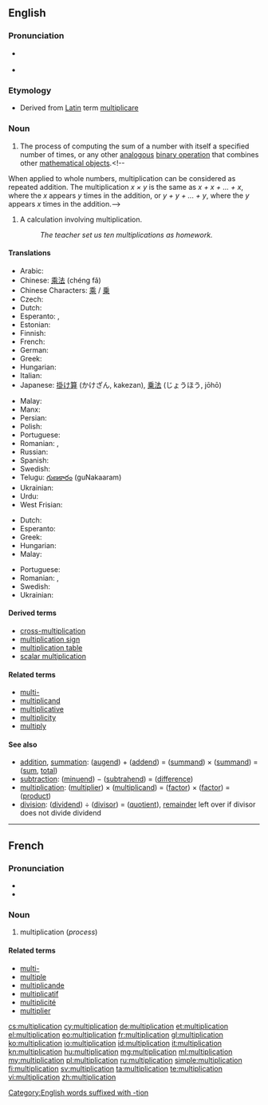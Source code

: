 ==English==
{{wikipedia}}

===Pronunciation===
* {{a|US}} {{IPA|/ˌmʌltəplɪˈkeɪʃən/|[ˌmʌltɪ̈plɪˈkʰeɪ̯ʃ(ɪ̈)n]}}
* {{rhymes|eɪʃən}}

===Etymology===
* Derived from [[Latin]] term [[multiplicare]]

===Noun===
{{en-noun|~}}

# {{context|uncountable|mathematics|lang=en}} The process of computing the sum of a number with itself a specified number of times, or any other [[analogous]] [[binary operation]] that combines other [[mathematical object]]s.<!--
When applied to whole numbers, multiplication can be considered as repeated addition.  The multiplication  ''x &times; y''  is the same as  ''x + x + ... + x'',  where the  ''x''  appears  ''y'' times in the addition, or  ''y + y + ... + y'',  where the  ''y''  appears  ''x''  times in the addition.-->
# {{context|countable|lang=en}} A calculation involving multiplication.
#: ''The teacher set us ten multiplications as homework.''

====Translations====
{{trans-top|process}}
* Arabic: {{t|ar|ضرب}}
* Chinese: [[乘法]] (chéng fǎ)
* Chinese Characters: [[乘]] / [[乗]]
* Czech: {{t|cs|násobení|n}}
* Dutch: {{t+|nl|vermenigvuldigen|n}}
* Esperanto: {{t|eo|multiplikado}}, {{t|eo|multipliko}}
* Estonian: {{t|et|korrutamine}}
* Finnish: {{t+|fi|kertolasku}}
* French: {{t+|fr|multiplication|f}}
* German: {{t+|de|Multiplikation|f}}
* Greek: {{t+|el|πολλαπλασιασμός|m|tr=pollaplasiasmós}}
* Hungarian: {{t+|hu|szorzás}}
* Italian: {{t+|it|moltiplicazione|f}}
* Japanese: [[掛け算]] (かけざん, kakezan), [[乗法]] (じょうほう, jōhō)
{{trans-mid}}
* Malay: {{t|ms|pendaraban}}
* Manx: {{t|gv|yl-raghey|m}}
* Persian: {{t+|fa|ضرب}}
* Polish: {{t+|pl|mnożenie|n}}
* Portuguese: {{t+|pt|multiplicação|f}}
* Romanian: {{t|ro|multiplicare|f}}, {{t+|ro|înmulțire}}
* Russian: {{t+|ru|умножение|n|tr=umnožénije}}
* Spanish: {{t+|es|multiplicación|f}}
* Swedish: {{t+|sv|multiplikation|c}}
* Telugu: [[గుణకారం]] (guNakaaram)
* Ukrainian: {{t|uk|множення|n|tr=mnóžennja|sc=Cyrl}}
* Urdu: {{t|ur|ضرب}}
* West Frisian: {{t|fy|fermannichfâldiging}}
{{trans-bottom}}

{{trans-top|calculation}}
* Dutch: {{t+|nl|vermenigvuldiging|f}}
* Esperanto: {{t|eo|multipliko}}
* Greek: {{t+|el|πολλαπλασιασμός|m|tr=pollaplasiasmós}}
* Hungarian: {{t+|hu|szorzás}}
* Malay: {{t|ms|pendaraban}}
{{trans-mid}}
* Portuguese: {{t+|pt|multiplicação|f}}
* Romanian: {{t+|ro|înmulțire|f}}, {{t|ro|multiplicare|f}}
* Swedish: {{t+|sv|multiplikation|c}}
* Ukrainian: {{t|uk|множення|n|tr=mnóžennja|sc=Cyrl}}
{{trans-bottom}}

====Derived terms====
* [[cross-multiplication]]
* [[multiplication sign]]
* [[multiplication table]]
* [[scalar multiplication]]

====Related terms====
* [[multi-]]
* [[multiplicand]]
* [[multiplicative]]
* [[multiplicity]]
* [[multiply]]

====See also====
* [[addition]], [[summation]]: ([[augend]]) + ([[addend]]) = ([[summand]]) × ([[summand]]) = ([[sum]], [[total]])
* [[subtraction]]: ([[minuend]]) − ([[subtrahend]]) = ([[difference]])
* [[multiplication]]: ([[multiplier]]) × ([[multiplicand]]) = ([[factor]]) × ([[factor]]) = ([[product]])
* [[division]]: ([[dividend]]) ÷ ([[divisor]]) = ([[quotient]]), [[remainder]] left over if divisor does not divide dividend

[[Category:English words suffixed with -tion]]

----

==French==

===Pronunciation===
* {{IPA|lang=fr|/myl.ti.pli.ka.sjɔ̃/}}
* {{audio|Fr-multiplication-fr FR-Paris.ogg|Audio (Paris)}}

===Noun===
{{fr-noun|f}}

# multiplication (''process'')

====Related terms====
* [[multi-#French|multi-]]
* [[multiple]]
* [[multiplicande]]
* [[multiplicatif]]
* [[multiplicité]]
* [[multiplier]]

[[cs:multiplication]]
[[cy:multiplication]]
[[de:multiplication]]
[[et:multiplication]]
[[el:multiplication]]
[[eo:multiplication]]
[[fr:multiplication]]
[[gl:multiplication]]
[[ko:multiplication]]
[[io:multiplication]]
[[id:multiplication]]
[[it:multiplication]]
[[kn:multiplication]]
[[hu:multiplication]]
[[mg:multiplication]]
[[ml:multiplication]]
[[my:multiplication]]
[[pl:multiplication]]
[[ru:multiplication]]
[[simple:multiplication]]
[[fi:multiplication]]
[[sv:multiplication]]
[[ta:multiplication]]
[[te:multiplication]]
[[vi:multiplication]]
[[zh:multiplication]]